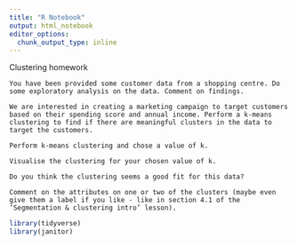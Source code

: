 ```yaml
---
title: "R Notebook"
output: html_notebook
editor_options: 
  chunk_output_type: inline
---
```



Clustering homework

    You have been provided some customer data from a shopping centre. Do some exploratory analysis on the data. Comment on findings.

    We are interested in creating a marketing campaign to target customers based on their spending score and annual income. Perform a k-means clustering to find if there are meaningful clusters in the data to target the customers.

    Perform k-means clustering and chose a value of k.

    Visualise the clustering for your chosen value of k.

    Do you think the clustering seems a good fit for this data?

    Comment on the attributes on one or two of the clusters (maybe even give them a label if you like - like in section 4.1 of the ‘Segmentation & clustering intro’ lesson).

```r
library(tidyverse)
library(janitor)

```

